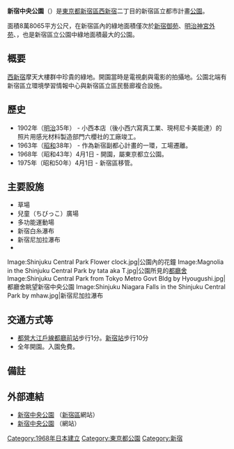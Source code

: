 {{Infobox park
| name = 新宿中央公園
| image = Stairs in the Shinjuku Central Park by mrhayata.jpg
| image_caption = 新宿中央公園
| location = {{JPN}}[[東京都|東京都]][[新宿區|新宿區]][[西新宿|西新宿]]2－11
| type = 都市公園
| area = 約8萬8065平方公尺
| equipment = 
| parking_lot =
| authorized =
| opened = 1968年4月1日
| manager = 新宿中央公園事務所
| 事務所所在地 = 新宿中央公園內
| coordinates = {{Coord|35|41|23.3|N|139|41|21.8|E|type:landmark|display=inline,title}}
| access = [[新宿站|新宿站]]步行約10分<br />[[西新宿站|西新宿站]]步行約5分<br />[[都廳前站|都廳前站]]步行0分
| website = [http://www.city.shinjuku.lg.jp/seikatsu/index15_02.html 新宿中央公園]
}}
'''新宿中央公園'''（{{jpn|j=新宿中央公園|hg=しんじゅくちゅうおうこうえん}}）是[[東京都|東京都]][[新宿區|新宿區]][[西新宿|西新宿]]二丁目的新宿區立都市計畫[[公園|公園]]。

面積8萬8065平方公尺，在新宿區內的綠地面積僅次於[[新宿御苑|新宿御苑]]、[[明治神宮外苑|明治神宮外苑]]、{{link-ja|戶山公園|戸山公園}}，也是新宿區立公園中綠地面積最大的公園。

== 概要 ==
[[西新宿|西新宿]]摩天大樓群中珍貴的綠地。開園當時是電視劇與電影的拍攝地。公園北端有新宿區立環境學習情報中心與新宿區立區民藝廊複合設施{{link-ja|Eco Gallery新宿|エコギャラリー新宿}}。

== 歷史 ==
* 1902年（[[明治|明治]]35年） - 小西本店（後小西六寫真工業、現柯尼卡美能達）的照片用感光材料製造部門六櫻社的工廠竣工。　
* 1963年（[[昭和|昭和]]38年） - 作為新宿副都心計畫的一環，工場遷離。　
* 1968年（昭和43年）4月1日 - 開園，屬東京都立公園。
* 1975年（昭和50年）4月1日 - 新宿區移管。　

== 主要設施 ==
* 草場
* 兒童（ちびっこ）廣場
* 多功能運動場
* 新宿白糸瀑布
* 新宿尼加拉瀑布
* {{link-ja|東京都水道局|東京都水道局}}{{link-ja|淀橋給水所|淀橋給水所}}
<gallery>
Image:Shinjuku Central Park Flower clock.jpg|公園內的花鐘
Image:Magnolia in the Shinjuku Central Park by tata aka T.jpg|公園所見的[[東京都廳舍|都廳舍]]
Image:Shinjuku Central Park from Tokyo Metro Govt Bldg by Hyougushi.jpg|都廳舍眺望新宿中央公園
Image:Shinjuku Niagara Falls in the Shinjuku Central Park by mhaw.jpg|新宿尼加拉瀑布
</gallery>

== 交通方式等 ==
* [[都營地下鐵大江戶線|都營大江戶線]][[都廳前站|都廳前站]]步行1分。[[新宿站|新宿站]]步行10分
* 全年開園。入園免費。

== 備註 ==
{{reflist}}

== 外部連結 ==
{{commonscat|Shinjuku Central Park}}
* [http://www.city.shinjuku.lg.jp/seikatsu/file15_02_00001.html 新宿中央公園] {{Wayback|url=http://www.city.shinjuku.lg.jp/seikatsu/file15_02_00001.html |date=20210221182514 }}（[[新宿區|新宿區]]網站）
* [http://parks.prfj.or.jp/shinjuku/ 新宿中央公園] {{Wayback|url=http://parks.prfj.or.jp/shinjuku/ |date=20210115222443 }}（{{link-ja|指定管理者|指定管理者}}網站）
{{authority control}}
{{DEFAULTSORT:Shinjuku Chuo Koen}}
[[Category:1968年日本建立|Category:1968年日本建立]]
[[Category:東京都公園|Category:東京都公園]]
[[Category:新宿|Category:新宿]]